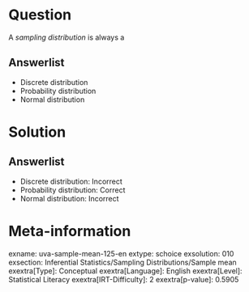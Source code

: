 Question
========

A *sampling distribution* is always a

Answerlist
----------

* Discrete distribution
* Probability distribution
* Normal distribution

Solution
========

Answerlist
----------

* Discrete distribution: Incorrect
* Probability distribution: Correct
* Normal distribution: Incorrect

Meta-information
================
exname: uva-sample-mean-125-en
extype: schoice
exsolution: 010
exsection: Inferential Statistics/Sampling Distributions/Sample mean
exextra[Type]: Conceptual
exextra[Language]: English
exextra[Level]: Statistical Literacy
exextra[IRT-Difficulty]: 2
exextra[p-value]: 0.5905
